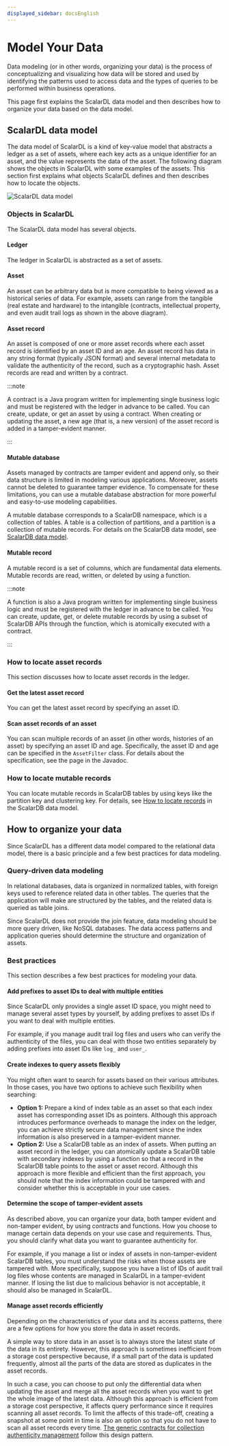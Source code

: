 ```yaml
---
displayed_sidebar: docsEnglish
---
```


# Model Your Data


Data modeling (or in other words, organizing your data) is the process of conceptualizing and visualizing how data will be stored and used by identifying the patterns used to access data and the types of queries to be performed within business operations.

This page first explains the ScalarDL data model and then describes how to organize your data based on the data model.

## ScalarDL data model

The data model of ScalarDL is a kind of key-value model that abstracts a ledger as a set of assets, where each key acts as a unique identifier for an asset, and the value represents the data of the asset. The following diagram shows the objects in ScalarDL with some examples of the assets. This section first explains what objects ScalarDL defines and then describes how to locate the objects.

![ScalarDL data model](images/scalardl_data_model.png)

### Objects in ScalarDL

The ScalarDL data model has several objects.

#### Ledger

The ledger in ScalarDL is abstracted as a set of assets.

#### Asset

An asset can be arbitrary data but is more compatible to being viewed as a historical series of data. For example, assets can range from the tangible (real estate and hardware) to the intangible (contracts, intellectual property, and even audit trail logs as shown in the above diagram).

#### Asset record

An asset is composed of one or more asset records where each asset record is identified by an asset ID and an age. An asset record has data in any string format (typically JSON format) and several internal metadata to validate the authenticity of the record, such as a cryptographic hash. Asset records are read and written by a contract.

:::note

A contract is a Java program written for implementing single business logic and must be registered with the ledger in advance to be called. You can create, update, or get an asset by using a contract. When creating or updating the asset, a new age (that is, a new version) of the asset record is added in a tamper-evident manner.

:::

#### Mutable database

Assets managed by contracts are tamper evident and append only, so their data structure is limited in modeling various applications. Moreover, assets cannot be deleted to guarantee tamper evidence. To compensate for these limitations, you can use a mutable database abstraction for more powerful and easy-to-use modeling capabilities.

A mutable database corresponds to a ScalarDB namespace, which is a collection of tables. A table is a collection of partitions, and a partition is a collection of mutable records. For details on the ScalarDB data model, see [ScalarDB data model](https://scalardb.scalar-labs.com/docs/latest/data-modeling#scalardb-data-model).

#### Mutable record

A mutable record is a set of columns, which are fundamental data elements. Mutable records are read, written, or deleted by using a function.

:::note

A function is also a Java program written for implementing single business logic and must be registered with the ledger in advance to be called. You can create, update, get, or delete mutable records by using a subset of ScalarDB APIs through the function, which is atomically executed with a contract.

:::

### How to locate asset records

This section discusses how to locate asset records in the ledger.

#### Get the latest asset record

You can get the latest asset record by specifying an asset ID.

#### Scan asset records of an asset

You can scan multiple records of an asset (in other words, histories of an asset) by specifying an asset ID and age. Specifically, the asset ID and age can be specified in the `AssetFilter` class. For details about the specification, see the <JavadocLink packageName="scalardl-common" path="com/scalar/dl/ledger/database" className="AssetFilter" /> page in the Javadoc.

### How to locate mutable records

You can locate mutable records in ScalarDB tables by using keys like the partition key and clustering key. For details, see [How to locate records](https://scalardb.scalar-labs.com/docs/latest/data-modeling#how-to-locate-records) in the ScalarDB data model.

## How to organize your data

Since ScalarDL has a different data model compared to the relational data model, there is a basic principle and a few best practices for data modeling.

### Query-driven data modeling

In relational databases, data is organized in normalized tables, with foreign keys used to reference related data in other tables. The queries that the application will make are structured by the tables, and the related data is queried as table joins.

Since ScalarDL does not provide the join feature, data modeling should be more query driven, like NoSQL databases. The data access patterns and application queries should determine the structure and organization of assets.

### Best practices

This section describes a few best practices for modeling your data.

#### Add prefixes to asset IDs to deal with multiple entities

Since ScalarDL only provides a single asset ID space, you might need to manage several asset types by yourself, by adding prefixes to asset IDs if you want to deal with multiple entities.

For example, if you manage audit trail log files and users who can verify the authenticity of the files, you can deal with those two entities separately by adding prefixes into asset IDs like `log_` and `user_`.

#### Create indexes to query assets flexibly

You might often want to search for assets based on their various attributes. In those cases, you have two options to achieve such flexibility when searching:

- **Option 1:** Prepare a kind of index table as an asset so that each index asset has corresponding asset IDs as pointers. Although this approach introduces performance overheads to manage the index on the ledger, you can achieve strictly secure data management since the index information is also preserved in a tamper-evident manner.
- **Option 2:** Use a ScalarDB table as an index of assets. When putting an asset record in the ledger, you can atomically update a ScalarDB table with secondary indexes by using a function so that a record in the ScalarDB table points to the asset or asset record. Although this approach is more flexible and efficient than the first approach, you should note that the index information could be tampered with and consider whether this is acceptable in your use cases.

#### Determine the scope of tamper-evident assets

As described above, you can organize your data, both tamper evident and non-tamper evident, by using contracts and functions. How you choose to manage certain data depends on your use case and requirements. Thus, you should clarify what data you want to guarantee authenticity for.

For example, if you manage a list or index of assets in non-tamper-evident ScalarDB tables, you must understand the risks when those assets are tampered with. More specifically, suppose you have a list of IDs of audit trail log files whose contents are managed in ScalarDL in a tamper-evident manner. If losing the list due to malicious behavior is not acceptable, it should also be managed in ScalarDL.

#### Manage asset records efficiently

Depending on the characteristics of your data and its access patterns, there are a few options for how you store the data in asset records.

A simple way to store data in an asset is to always store the latest state of the data in its entirety. However, this approach is sometimes inefficient from a storage cost perspective because, if a small part of the data is updated frequently, almost all the parts of the data are stored as duplicates in the asset records.

In such a case, you can choose to put only the differential data when updating the asset and merge all the asset records when you want to get the whole image of the latest data. Although this approach is efficient from a storage cost perspective, it affects query performance since it requires scanning all asset records. To limit the affects of this trade-off, creating a snapshot at some point in time is also an option so that you do not have to scan all asset records every time. [The generic contracts for collection authenticity management](./use-generic-contracts.mdx#manage-collection-authenticity) follow this design pattern.
